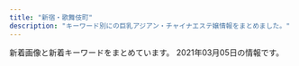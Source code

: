```yaml
---
title: "新宿・歌舞伎町"
description: "キーワード別にの巨乳アジアン・チャイナエステ嬢情報をまとめました。"
---
```


新着画像と新着キーワードをまとめています。
2021年03月05日の情報です。

<DmmAffiliateIns />
<KeywordTable
  shops={
    [
    {
        "img_links": [
            "http://hi-msg.com/koyuki/img/p-3.jpg",
            "http://hi-msg.com/koyuki/img/p-5.jpg",
            "http://hi-msg.com/koyuki/img/english-t6.png",
            "http://hi-msg.com/koyuki/img/kanban4s.jpg",
            "http://hi-msg.com/koyuki/img/english-t3.png",
            "http://hi-msg.com/koyuki/img/p-6-1.jpg",
            "http://hi-msg.com/koyuki/img/card-english.png",
            "http://hi-msg.com/koyuki/img/p-4.jpg",
            "http://hi-msg.com/koyuki/img/p-6.jpg",
            "http://hi-msg.com/koyuki/img/newstback.png",
            "http://hi-msg.com/koyuki/img/t-1.png",
            "http://hi-msg.com/koyuki/img/t-2.png",
            "http://hi-msg.com/koyuki/img/kanban4.jpg",
            "http://hi-msg.com/koyuki/img/english-t5.png",
            "http://hi-msg.com/koyuki/img/english-t4.png",
            "http://hi-msg.com/koyuki/img/p-10.jpg",
            "http://hi-msg.com/koyuki/img/p-11.jpg",
            "http://hi-msg.com/koyuki/img/p-9.jpg",
            "http://hi-msg.com/koyuki/img/p-7.jpg",
            "http://hi-msg.com/koyuki/img/tel.png",
            "http://hi-msg.com/koyuki/img/p-4-1.jpg",
            "http://hi-msg.com/koyuki/img/p-2-1.jpg",
            "http://hi-msg.com/koyuki/img/tit.png",
            "http://hi-msg.com/koyuki/img/p-8-1.jpg",
            "http://hi-msg.com/koyuki/img/english-t1.png",
            "http://hi-msg.com/koyuki/img/t-3.png",
            "http://hi-msg.com/koyuki/img/p-1.jpg",
            "http://hi-msg.com/koyuki/img/head.png",
            "http://hi-msg.com/koyuki/img/p-7-1.jpg",
            "http://hi-msg.com/koyuki/img/p-8.jpg",
            "http://hi-msg.com/koyuki/img/english-t2.png",
            "http://hi-msg.com/koyuki/img/re.png",
            "http://hi-msg.com/koyuki/img/p-3-1.jpg",
            "http://hi-msg.com/koyuki/img/p-2.jpg",
            "http://hi-msg.com/koyuki/img/botton.png",
            "http://hi-msg.com/koyuki/img/card.png",
            "http://hi-msg.com/koyuki/img/p-0.jpg"
        ],
        "name": "KOYUKI",
        "url": "http://hi-msg.com/koyuki/",
        "keywords": {
            "C": 8
        },
        "station": "JR\u65b0\u5bbf\u99c5\u6771\u53e3"
    },
    {
        "station": "JR\u65b0\u5bbf\u99c5",
        "img_links": [],
        "name": "\u65b0\u5bbf\u6975\u4e0a\u30e1\u30f3\u30ba\u30a8\u30b9\u30c6",
        "keywords": {},
        "url": "https://gokujo.iest.info/"
    },
    {
        "img_links": [
            "https://mens-esthe.xyz/room/room-l6.jpg",
            "https://mens-esthe.xyz/staff/moe-l1.jpg",
            "https://mens-esthe.xyz/staff/nami-s1.jpg",
            "https://mens-esthe.xyz/staff/kana-l1.jpg",
            "https://mens-esthe.xyz/room/room-l2.jpg",
            "https://mens-esthe.xyz/footer/footer-tel.png",
            "https://mens-esthe.xyz/room/room-l3.jpg",
            "https://mens-esthe.xyz/images/clear.png",
            "https://mens-esthe.xyz/staff/rina-s1.jpg",
            "https://mens-esthe.xyz/images/header3.png",
            "https://mens-esthe.xyz/room/room-l1.jpg",
            "https://mens-esthe.xyz/staff/natsumi-l1.jpg",
            "https://mens-esthe.xyz/staff/moe-s1.jpg",
            "https://mens-esthe.xyz/staff/nami-l1.jpg",
            "https://mens-esthe.xyz/images/esthe1.jpg",
            "https://mens-esthe.xyz/staff/kana-top.jpg",
            "https://mens-esthe.xyz/icon/facebook.png",
            "https://mens-esthe.xyz/images/esthe3.jpg",
            "https://mens-esthe.xyz/staff/moe-top.jpg",
            "https://mens-esthe.xyz/footer/footer-staff.png",
            "https://mens-esthe.xyz/staff/miki-l1.jpg",
            "https://mens-esthe.xyz/staff/miki-top.jpg",
            "https://mens-esthe.xyz/staff/natsumi-top.jpg",
            "https://mens-esthe.xyz/staff/nami-top.jpg",
            "https://mens-esthe.xyz/staff/kana-s1.jpg",
            "https://mens-esthe.xyz/staff/rina-top.jpg",
            "https://mens-esthe.xyz/room/room-l4.jpg",
            "https://mens-esthe.xyz/images/esthe4.jpg",
            "https://mens-esthe.xyz/room/room-l7.jpg",
            "https://mens-esthe.xyz/room/room-l5.jpg",
            "https://mens-esthe.xyz/staff/miki-s1.jpg",
            "https://mens-esthe.xyz/staff/rina-l1.jpg",
            "https://mens-esthe.xyz/icon/line.png",
            "https://mens-esthe.xyz/images/qrcode.png",
            "https://mens-esthe.xyz/footer/footer-line.png",
            "https://mens-esthe.xyz/images/main1.jpg",
            "https://mens-esthe.xyz/room/room-l8.jpg",
            "https://mens-esthe.xyz/images/esthe2.jpg",
            "https://mens-esthe.xyz/images/main-sp.jpg",
            "https://mens-esthe.xyz/staff/natsumi-s1.jpg",
            "https://mens-esthe.xyz/icon/twitter.png",
            "https://mens-esthe.xyz/icon/yelp.png"
        ],
        "url": "https://mens-esthe.xyz/",
        "keywords": {
            "D": 28,
            "85": 7,
            "86": 28,
            "88": 7
        },
        "name": "\u30b8\u30e5\u30ea\u30a2\u30f3",
        "station": "JR\u65b0\u5bbf\u99c5\u6771\u5357\u53e3"
    },
    {
        "keywords": {},
        "img_links": [
            "http://fairy.este88.com/img/kixyoko1.jpg",
            "http://fairy.este88.com/images/kixyoko1.jpg",
            "http://fairy.este88.com/gals/risa1.jpg",
            "http://fairy.este88.com/img/mika1.jpg",
            "http://fairy.este88.com/gals/nnana1.jpg",
            "http://fairy.este88.com/images/momo1.jpg",
            "http://fairy.este88.com/images/r01.jpg",
            "http://fairy.este88.com/images/r04.jpg",
            "http://fairy.este88.com/images/ph1.jpg",
            "http://fairy.este88.com/images/kaori1.jpg",
            "http://fairy.este88.com/images/r02.jpg",
            "http://fairy.este88.com/img/koyuki1.jpg",
            "http://fairy.este88.com/gals/koko1.jpg",
            "http://fairy.este88.com/images/mika1.jpg",
            "http://fairy.este88.com/img/kaori1.jpg",
            "http://fairy.este88.com/gals/sayuri1.jpg",
            "http://fairy.este88.com/img/momo1.jpg",
            "http://fairy.este88.com/images/koyuki1.jpg"
        ],
        "station": "\u897f\u6b66\u65b0\u5bbf\u99c5\u5317\u53e3",
        "name": "fairy\u30d5\u30a7\u30a2\u30ea\u30fc",
        "url": "http://fairy.este88.com/"
    },
    {
        "keywords": {
            "98": 2,
            "92": 1,
            "86": 5,
            "94": 1,
            "E": 2,
            "C": 1,
            "F": 1,
            "88": 3,
            "89": 2,
            "D": 10,
            "85": 3,
            "90": 2,
            "96": 1,
            "84": 1
        },
        "station": "JR\u65b0\u5bbf\u99c5\u6771\u53e3",
        "url": "http://pure-resort.tyo.cm/",
        "img_links": [
            "http://pure-resort.tyo.cm/images/s_face.png",
            "http://pure-resort.tyo.cm/images/pure.png",
            "http://pure-resort.tyo.cm/images/news_bj1.png",
            "http://pure-resort.tyo.cm/images/s_Access.png",
            "http://pure-resort.tyo.cm/images/s_Room.png",
            "http://pure-resort.tyo.cm/photos/sites/79/2020/01/2020012408381891.jpg",
            "http://pure-resort.tyo.cm/photos/sites/79/2019/08/2019082910403098.jpg",
            "http://pure-resort.tyo.cm/photos/sites/79/2019/03/2019032513361063.jpg",
            "http://pure-resort.tyo.cm/photos/sites/79/2019/02/2019021613425634.png",
            "http://pure-resort.tyo.cm/photos/sites/79/2019/10/2019100810264682.jpg",
            "http://pure-resort.tyo.cm/photos/sites/79/2019/03/2019032513361044.jpg",
            "http://pure-resort.tyo.cm/images/s_Staff.png",
            "http://pure-resort.tyo.cm/photos/sites/79/2019/03/2019032513361053.jpg",
            "http://pure-resort.tyo.cm/photos/sites/79/2018/12/2018120620515823.jpg",
            "http://pure-resort.tyo.cm/images/line.png",
            "http://pure-resort.tyo.cm/images/s_twitter.png",
            "http://pure-resort.tyo.cm/images/news_bj3.png",
            "http://pure-resort.tyo.cm/images/s_movie.png",
            "http://pure-resort.tyo.cm/images/top.png",
            "http://pure-resort.tyo.cm/images/mobile.png",
            "http://pure-resort.tyo.cm/images/line1.png",
            "http://pure-resort.tyo.cm/photos/sites/79/2019/06/2019061515583771.jpg",
            "http://pure-resort.tyo.cm/photos/sites/79/2019/11/2019110401242820.jpg",
            "http://pure-resort.tyo.cm/images/s_pick.png",
            "http://pure-resort.tyo.cm/photos/sites/79/2019/03/201903251336102.jpg",
            "http://pure-resort.tyo.cm/photos/sites/79/2020/01/2020013001414859.jpg",
            "http://pure-resort.tyo.cm/images/info_bj3.png",
            "http://pure-resort.tyo.cm/images/movie.jpg",
            "http://pure-resort.tyo.cm/photos/sites/79/2020/02/2020020804143839.jpg",
            "http://pure-resort.tyo.cm/photos/sites/79/2019/01/2019011014121443.jpg",
            "http://pure-resort.tyo.cm/images/s_Recruit.png",
            "http://pure-resort.tyo.cm/images/info_bj1.png",
            "http://pure-resort.tyo.cm/photos/sites/79/2018/12/2018120620510142.jpg",
            "http://pure-resort.tyo.cm/images/s_news.png",
            "http://pure-resort.tyo.cm/photos/sites/79/2019/06/2019060310424416.jpg",
            "http://pure-resort.tyo.cm/photos/sites/79/2019/05/2019052114301665.jpg",
            "http://pure-resort.tyo.cm/photos/sites/79/2019/04/201904111031010.jpg",
            "http://pure-resort.tyo.cm/photos/sites/79/2019/02/2019021613471797.jpg",
            "http://pure-resort.tyo.cm/photos/sites/79/2018/12/2018120620512437.jpg",
            "http://pure-resort.tyo.cm/images/s_info.png",
            "http://pure-resort.tyo.cm/photos/sites/79/2018/12/2018120620533769.jpg"
        ],
        "name": "\u30d4\u30e5\u30a2\u30ea\u30be\u30fc\u30c8II"
    },
    {
        "img_links": [
            "http://crystal-est.net/uploads/crystal/2017/03/subvisual_enquete1.png",
            "http://crystal-est.net/uploads/crystal/2017/04/line2.png",
            "http://crystal-est.net/uploads/crystal/2018/07/wechatimg30.jpeg",
            "http://crystal-est.net/uploads/crystal/2017/03/bnr_side_052.png",
            "http://crystal-est.net/uploads/crystal/2017/03/icon_flower.png",
            "http://crystal-est.net/uploads/crystal/2017/03/subvisual_reserve.png",
            "http://crystal-est.net/uploads/crystal/2017/03/bnr_side_credit1.png",
            "http://crystal-est.net/uploads/crystal/2017/03/r2.jpg",
            "http://crystal-est.net/uploads/crystal/2017/03/subvisual_contact.png",
            "http://crystal-est.net/uploads/crystal/images/no-photo.jpg",
            "http://crystal-est.net/uploads/crystal/2017/03/subvisual_qa.png",
            "http://crystal-est.net/uploads/crystal/2020/12/img_6902.jpg",
            "http://crystal-est.net/uploads/crystal/2017/03/btn_top_01.png",
            "http://crystal-est.net/uploads/crystal/2017/03/bnr_side_042.png",
            "http://crystal-est.net/uploads/crystal/2017/04/leftmovie.png",
            "http://crystal-est.net/uploads/crystal/2017/03/subvisual_info.png",
            "http://ruby-es.com/uploads/rubyes/2017/02/img_info_01.png",
            "http://crystal-est.net/uploads/crystal/2017/03/subvisual_link.png",
            "http://ruby-es.com/uploads/rubyes/2017/02/img_info_03.png",
            "http://crystal-est.net/uploads/crystal/2017/03/bnr_side_032.png",
            "http://crystal-est.net/uploads/crystal/2017/03/r4.jpg",
            "http://ruby-es.com/uploads/rubyes/2017/02/img_info_02.png",
            "http://crystal-est.net/uploads/crystal/2020/11/tel.jpg",
            "http://ruby-es.com/uploads/rubyes/2017/02/img_info_04.png",
            "http://crystal-est.net/uploads/crystal/2017/02/wifi.jpg",
            "http://crystal-est.net/uploads/crystal/2017/03/btn_top_02.png",
            "http://ruby-es.com/uploads/rubyes/2017/02/img_info_06.png",
            "http://crystal-est.net/uploads/crystal/2017/02/ameba.jpg",
            "http://crystal-est.net/uploads/crystal/2018/08/wechatimg51.jpeg",
            "http://crystal-est.net/uploads/crystal/2018/07/wechatimg125.jpeg",
            "http://crystal-est.net/uploads/crystal/2018/07/wechatimg26.jpeg",
            "http://ruby-es.com/uploads/rubyes/2017/02/img_info_05.png",
            "http://crystal-est.net/uploads/crystal/2018/07/wechatimg31.jpeg",
            "http://crystal-est.net/uploads/crystal/2018/05/mayu1.jpeg",
            "http://crystal-est.net/uploads/crystal/2017/03/btn_top_03.png",
            "http://crystal-est.net/uploads/crystal/2017/03/ruby6.png",
            "http://crystal-est.net/uploads/crystal/2017/03/subvisual_magazine1.png",
            "http://crystal-est.net/uploads/crystal/2018/08/wechatimg49.jpeg",
            "http://crystal-est.net/uploads/crystal/2017/03/r1.jpg",
            "http://crystal-est.net/uploads/crystal/2018/05/webwxgetmsgimg.jpeg",
            "http://crystal-est.net/uploads/crystal/2017/07/yuyu2.jpeg",
            "http://crystal-est.net/uploads/crystal/images/icon_flower.png",
            "http://crystal-est.net/uploads/crystal/2017/04/web.png",
            "http://crystal-est.net/uploads/crystal/2017/03/treatment2.png",
            "http://crystal-est.net/uploads/crystal/2017/04/bnr_side_01.png",
            "http://crystal-est.net/uploads/crystal/images/p01.png",
            "http://crystal-est.net/uploads/crystal/images/subvisual_staff.png",
            "http://crystal-est.net/uploads/crystal/2018/07/wechatimg94.jpeg",
            "http://crystal-est.net/uploads/crystal/images/xing.png",
            "http://crystal-est.net/uploads/crystal/2017/03/r3.jpg",
            "http://crystal-est.net/uploads/crystal/2020/12/img_6830.jpg"
        ],
        "name": "\u30af\u30ea\u30b9\u30bf\u30eb",
        "url": "http://crystal-est.net/",
        "keywords": {
            "C": 1
        },
        "station": "JR\u65b0\u5bbf\u99c5\u6771\u53e3"
    },
    {
        "img_links": [
            "https://shinjuku-mensesthe.com/menu/staff.png",
            "https://shinjuku-mensesthe.com/room/room-l4.jpg",
            "https://shinjuku-mensesthe.com/images/flower.png",
            "https://shinjuku-mensesthe.com/room/room-l2.jpg",
            "https://shinjuku-mensesthe.com/staff/arisa-l1.jpg",
            "https://shinjuku-mensesthe.com/staff/arisa-s1.jpg",
            "https://shinjuku-mensesthe.com/massage/2020/08/16/riri-s1.jpg",
            "https://shinjuku-mensesthe.com/images/footer-l.png",
            "https://shinjuku-mensesthe.com/room/room-l1.jpg",
            "https://shinjuku-mensesthe.com/images/top2.jpg",
            "https://shinjuku-mensesthe.com/staff/shiori-s1.jpg",
            "https://shinjuku-mensesthe.com/images/main-top.jpg",
            "https://shinjuku-mensesthe.com/images/main-small.jpg",
            "https://shinjuku-mensesthe.com/menu/home.png",
            "https://shinjuku-mensesthe.com/images/clear.png",
            "https://shinjuku-mensesthe.com/menu/info.png",
            "https://shinjuku-mensesthe.com/staff/seira-l1.jpg",
            "https://shinjuku-mensesthe.com/massage/2021/02/02/%E5%90%8D%E7%A7%B0%E6%9C%AA%E8%A8%AD%E5%AE%9A-2.jpg",
            "https://shinjuku-mensesthe.com/massage/2020/07/31/ai-s2.jpg",
            "https://shinjuku-mensesthe.com/icon/line.png",
            "https://shinjuku-mensesthe.com/images/header3.png",
            "https://scdn.line-apps.com/n/line_add_friends/btn/ja.png",
            "https://shinjuku-mensesthe.com/button/staff.png",
            "https://shinjuku-mensesthe.com/link/mens-esthe.png",
            "https://shinjuku-mensesthe.com/images/top1.jpg",
            "https://shinjuku-mensesthe.com/icon/yelp.png",
            "https://shinjuku-mensesthe.com/massage/2020/07/31/covit19.jpg",
            "https://shinjuku-mensesthe.com/2019/12/15/sayuri-s2.jpg",
            "https://shinjuku-mensesthe.com/staff/yume-s1.jpg",
            "https://shinjuku-mensesthe.com/staff/kana-l1.jpg",
            "https://shinjuku-mensesthe.com/menu/blog.png",
            "https://shinjuku-mensesthe.com/images/main-sp.jpg",
            "https://shinjuku-mensesthe.com/room/room-l3.jpg",
            "https://shinjuku-mensesthe.com/massage/2020/10/05/yuki-s1.jpg",
            "https://shinjuku-mensesthe.com/massage/2020/09/14/hana-s1.jpg",
            "https://shinjuku-mensesthe.com/icon/facebook.png",
            "https://shinjuku-mensesthe.com/staff/yumi-s1.jpg",
            "https://shinjuku-mensesthe.com/2020/01/23/miki-s1.jpg",
            "https://shinjuku-mensesthe.com/images/qrcode.png",
            "https://shinjuku-mensesthe.com/icon/twitter.png",
            "https://shinjuku-mensesthe.com/staff/kana-s1.jpg",
            "https://shinjuku-mensesthe.com/staff/yume-l1.jpg",
            "https://shinjuku-mensesthe.com/2020/01/23/sakura-s1.jpg",
            "https://shinjuku-mensesthe.com/images/camp.png",
            "https://shinjuku-mensesthe.com/staff/seira-s1.jpg",
            "https://shinjuku-mensesthe.com/button/blog.png",
            "https://shinjuku-mensesthe.com/massage/2020/10/21/risa-s1.jpg",
            "https://shinjuku-mensesthe.com/images/footer-r.png",
            "https://shinjuku-mensesthe.com/images/top3.jpg",
            "https://shinjuku-mensesthe.com/button/home.png",
            "https://shinjuku-mensesthe.com/staff/yumi-l1.jpg"
        ],
        "name": "\u5915\u9727 \u3086\u3046\u304e\u308a",
        "station": "JR\u65b0\u5bbf\u99c5\u6771\u53e3",
        "url": "https://shinjuku-mensesthe.com/",
        "keywords": {
            "F": 3
        }
    },
    {
        "keywords": {
            "C": 8
        },
        "url": "http://in-esthe.com/relair/",
        "img_links": [
            "http://in-esthe.com/relair/img/kanban4.jpg",
            "http://in-esthe.com/relair/img/twitter.png",
            "http://in-esthe.com/relair/img/p-0.jpg",
            "http://in-esthe.com/relair/img/p-1.jpg",
            "http://in-esthe.com/relair/img/p-3.jpg",
            "http://in-esthe.com/relair/img/p-9.jpg",
            "http://in-esthe.com/relair/img/t-3.png",
            "http://in-esthe.com/relair/img/newstback.png",
            "http://in-esthe.com/relair/img/fla1.png",
            "http://in-esthe.com/relair/img/t-1.png",
            "http://in-esthe.com/relair/img/p-8.jpg",
            "http://in-esthe.com/relair/img/fla.png",
            "http://in-esthe.com/relair/img/re.png",
            "http://in-esthe.com/relair/img/p-2.jpg",
            "http://in-esthe.com/relair/img/t-2.png",
            "http://in-esthe.com/relair/img/english-t4.png",
            "http://in-esthe.com/relair/img/head.png",
            "http://in-esthe.com/relair/img/p-7.jpg",
            "http://in-esthe.com/relair/img/tel.png",
            "http://in-esthe.com/relair/img/card-english.png",
            "http://in-esthe.com/relair/img/english-t2.png",
            "http://in-esthe.com/relair/img/p-3-1.jpg",
            "http://in-esthe.com/relair/img/english-t3.png",
            "http://in-esthe.com/relair/img/p-1-1.jpg",
            "http://in-esthe.com/relair/img/english-t1.png",
            "http://in-esthe.com/relair/img/english-t5.png",
            "http://in-esthe.com/relair/img/botton.png",
            "http://in-esthe.com/relair/img/fla2.png",
            "http://in-esthe.com/relair/img/english-t6.png",
            "http://in-esthe.com/relair/img/s-1.jpg"
        ],
        "station": "\u65b0\u5bbf\u897f\u53e3\u99c5D5\u51fa\u53e3",
        "name": "RELAIR \uff5e\u30ea\u30ec\u30a2\uff5e"
    },
    {
        "name": "CLEAR-\u30af\u30ea\u30a2-",
        "url": "http://clear-es.net/",
        "keywords": {
            "D": 8,
            "F": 1,
            "C": 1,
            "E": 1,
            "88": 4,
            "87": 2,
            "86": 2,
            "89": 1,
            "90": 2
        },
        "img_links": [
            "http://clear-es.net/images/index_24.jpg",
            "http://clear-es.net/images/index_23.jpg",
            "http://clear-es.net/images/index_20.jpg",
            "http://clear-es.net/images/index_01.jpg",
            "http://clear-es.net/images/index_27.jpg",
            "http://clear-es.net/images/index_14.jpg",
            "http://clear-es.net/images/koko_1.jpg",
            "http://clear-es.net/images/girls_13.jpg",
            "http://clear-es.net/uploads/c1f6d0346f5cb109ac62c21a58c7deff.jpg",
            "http://clear-es.net/uploads/7553669390f1cc93427a4f6ad33b4668.jpg",
            "http://clear-es.net/images/index_11.jpg",
            "http://clear-es.net/uploads/22c8968348a9acc2dfc9ab0aecb09c27.jpg",
            "http://clear-es.net/images/index_09.jpg",
            "http://clear-es.net/images/index_05.jpg",
            "http://clear-es.net/yamituki-n/uploads/images/yui01.jpg",
            "http://clear-es.net/images/index_26.jpg",
            "http://clear-es.net/images/index_28.jpg",
            "http://clear-es.net/images/index_02.jpg",
            "http://clear-es.net/yamituki-n/uploads/images/rena02.jpg",
            "http://clear-es.net/images/index_25.jpg",
            "http://clear-es.net/uploads/f426bd85a8f6a9eac87e55b2d44c4bd5.jpg",
            "http://clear-es.net/images/index_18.jpg",
            "http://clear-es.net/images/girls_11.jpg",
            "http://clear-es.net/uploads/a62d7f24a5b9a4fd5aeef678eb24ef4b.jpg",
            "http://clear-es.net/images/index_19.jpg",
            "http://clear-es.net/images/index_04.jpg",
            "http://clear-es.net/yamituki-n/uploads/images/mika03s.jpg",
            "http://clear-es.net/uploads/10299154955d10c3b815a5638a35a934.jpg",
            "http://clear-es.net/images/girls_03.jpg",
            "http://clear-es.net/images/service_11.jpg",
            "http://clear-es.net/images/index_15.jpg",
            "http://clear-es.net/uploads/2aa97908694153fb149943f0b8445352.jpg",
            "http://clear-es.net/uploads/cec0ed392fe00d8e3ff867c0625809e6.jpg",
            "http://clear-es.net/yamituki-n/uploads/images/mmexport1576417470781.jpg",
            "http://clear-es.net/images/index_07.jpg",
            "http://clear-es.net/images/gallery_11.jpg",
            "http://clear-es.net/images/index_28_01.jpg",
            "http://clear-es.net/images/index_06.jpg",
            "http://clear-es.net/images/index_10.jpg",
            "http://clear-es.net/images/index_03.jpg",
            "http://clear-es.net/images/index_17.jpg",
            "http://clear-es.net/images/index_21.jpg",
            "http://clear-es.net/my_work/images/pic1.png",
            "http://clear-es.net/images/index_08.jpg",
            "http://clear-es.net/uploads/09bdd5637edec4bfa3d47a7e9874640b.jpg",
            "http://clear-es.net/images/index_12.jpg",
            "http://clear-es.net/uploads/deba56537604611ac3b8da004b92d809.jpg",
            "http://clear-es.net/uploads/97eb17743f96fd7f0551aab0bedd5e6f.jpg",
            "http://clear-es.net/yamituki-n/uploads/images/rena01.jpg",
            "http://clear-es.net/uploads/e1133a4ba0f8c81f9d272f5793bda380.jpg",
            "http://clear-es.net/yamituki-n/uploads/images/juri01s.jpg",
            "http://clear-es.net/images/index_13.jpg"
        ],
        "station": "\u897f\u6b66\u65b0\u5bbf\u99c5\u5317\u53e3"
    },
    {
        "url": "http://yurali.oks.bz/",
        "name": "\u6c17\u697d",
        "img_links": [
            "http://yurali.oks.bz/images/s4.jpg",
            "http://yurali.oks.bz/photos/sites/48/2020/09/2020090809340917.jpg",
            "http://yurali.oks.bz/images/right.jpg",
            "http://yurali.oks.bz/images/s1.jpg",
            "http://yurali.oks.bz/images/content.jpg",
            "http://yurali.oks.bz/images/s_new.png",
            "http://yurali.oks.bz/photos/sites/48/2020/09/2020090809341490.jpg",
            "http://yurali.oks.bz/images/kanban.jpg",
            "http://yurali.oks.bz/images/acc1.jpg",
            "http://yurali.oks.bz/photos/sites/48/2020/09/2020090809341067.jpg",
            "http://yurali.oks.bz/images/room3.jpg",
            "http://yurali.oks.bz/images/room1.jpg",
            "http://yurali.oks.bz/images/mobile.jpg",
            "http://yurali.oks.bz/images/s2.jpg",
            "http://yurali.oks.bz/images/s3.jpg",
            "http://yurali.oks.bz/images/line.jpg",
            "http://yurali.oks.bz/photos/sites/48/2020/06/2020063002493351.jpg",
            "http://yurali.oks.bz/images/acc2.jpg",
            "http://yurali.oks.bz/images/acc4.jpg",
            "http://yurali.oks.bz/images/room2.jpg",
            "http://yurali.oks.bz/photos/sites/48/2020/09/202009080934129.jpg",
            "http://yurali.oks.bz/images/room4.jpg",
            "http://yurali.oks.bz/images/top.jpg",
            "http://yurali.oks.bz/photos/sites/48/2020/09/2020090809341126.jpg",
            "http://yurali.oks.bz/images/acc3.jpg"
        ],
        "keywords": {
            "D": 28,
            "87": 14,
            "E": 14,
            "85": 14,
            "86": 14
        },
        "station": "JR\u65b0\u5bbf\u99c5\u897f\u53e3"
    },
    {
        "station": "\u65b0\u5bbf\u4e09\u4e01\u76ee\u99c5E1\u51fa\u53e3",
        "keywords": {
            "86": 4,
            "E": 8,
            "85": 4,
            "C": 8,
            "87": 8
        },
        "name": "\u697d\u697d-\u30e9\u30af\u30e9\u30af-",
        "url": "http://sakura-relax.net/",
        "img_links": [
            "http://sakura-relax.net/images/top-img02.png",
            "http://sakura-relax.net/images/qrc.png",
            "http://sakura-relax.net/images/cg06.jpg",
            "http://sakura-relax.net/images/tel.png",
            "http://sakura-relax.net/link/menlog.jpg",
            "http://sakura-relax.net/images/cg04.jpg",
            "http://sakura-relax.net/images/cg03.jpg",
            "http://sakura-relax.net/images/kan.jpg",
            "http://sakura-relax.net/images/top-img01.png",
            "http://sakura-relax.net/images/cg07.jpg"
        ]
    },
    {
        "img_links": [
            "http://fairy-girl.work/images/7.jpg",
            "http://fairy-girl.work/img/eri2.jpg",
            "http://fairy-girl.work/images/5.jpg",
            "http://fairy-girl.work/img/yuyu1.jpg",
            "http://fairy-girl.work/images/tr.jpg",
            "http://fairy-girl.work/staff/yuyu.jpg",
            "http://fairy-girl.work/images/6.jpg",
            "http://fairy-girl.work/img/kana1.jpg",
            "http://fairy-girl.work/images/1.jpg",
            "http://fairy-girl.work/staff/eri.jpg",
            "http://fairy-girl.work/staff/hitomi.jpg",
            "http://fairy-girl.work/images/bana0404_4.png",
            "http://fairy-girl.work/images/8.jpg",
            "http://fairy-girl.work/images/10.jpg",
            "http://fairy-girl.work/images/9.jpg",
            "http://fairy-girl.work/images/news.jpg",
            "http://fairy-girl.work/staff/mari.jpg",
            "http://fairy-girl.work/img/eri1.jpg",
            "http://fairy-girl.work/images/interior_t.jpg",
            "http://fairy-girl.work/staff/kana.jpg",
            "http://fairy-girl.work/images/2.jpg",
            "http://fairy-girl.work/images/3.jpg",
            "http://fairy-girl.work/images/ac1.jpg",
            "http://fairy-girl.work/images/staff_t.jpg",
            "http://fairy-girl.work/img/mari1.jpg",
            "http://fairy-girl.work/images/int1.jpg",
            "http://fairy-girl.work/img/kiki1.jpg",
            "http://fairy-girl.work/staff/misa.jpg",
            "http://fairy-girl.work/images/ac2.jpg",
            "http://fairy-girl.work/images/11.jpg",
            "http://fairy-girl.work/staff/rara.jpg",
            "http://fairy-girl.work/img/hitomi1.jpg",
            "http://fairy-girl.work/images/int2.jpg",
            "http://fairy-girl.work/staff/rina.jpg",
            "http://fairy-girl.work/img/kiki2.jpg",
            "http://fairy-girl.work/images/12.jpg",
            "http://fairy-girl.work/img/rina1.jpg",
            "http://fairy-girl.work/staff/kiki.jpg",
            "http://fairy-girl.work/img/misa1.jpg",
            "http://fairy-girl.work/images/line.png",
            "http://fairy-girl.work/staff/rika.jpg",
            "http://fairy-girl.work/images/sys2.jpg",
            "http://fairy-girl.work/images/mobile.jpg",
            "http://fairy-girl.work/img/rara1.jpg",
            "http://fairy-girl.work/images/sys1.jpg",
            "http://fairy-girl.work/img/rika1.jpg",
            "http://fairy-girl.work/staff/yuki.jpg",
            "http://fairy-girl.work/img/yuki1.jpg"
        ],
        "keywords": {},
        "station": "JR\u65b0\u5bbf\u99c5\u897f\u53e3",
        "url": "http://fairy-girl.work/",
        "name": "Fairy Girl"
    },
    {
        "img_links": [
            "https://aurora.iest.info/photos/sites/13/2021/02/2021022019361522.jpeg",
            "https://aurora.iest.info/photos/sites/13/2020/11/2020111207401521.jpeg",
            "https://aurora.iest.info/images/room4.jpg",
            "https://aurora.iest.info/photos/sites/13/2021/02/2021020517033067.jpeg",
            "https://aurora.iest.info/photos/sites/13/2020/11/2020110420084826.jpeg",
            "https://aurora.iest.info/photos/sites/13/2021/01/202101031920028.jpeg",
            "https://aurora.iest.info/photos/sites/13/2021/02/202102272340470.jpeg",
            "https://aurora.iest.info/photos/sites/13/2021/02/202102272340470-600x802.jpeg",
            "https://aurora.iest.info/photos/sites/13/2021/01/2021011317502475.jpeg",
            "https://aurora.iest.info/photos/sites/13/2020/10/2020100900362277.jpeg",
            "https://aurora.iest.info/photos/sites/13/2021/02/2021022317062661.jpeg",
            "https://aurora.iest.info/photos/sites/13/2021/02/2021022404211612-600x800.jpeg",
            "https://aurora.iest.info/photos/sites/13/2021/03/2021030117254462-600x802.jpeg",
            "https://aurora.iest.info/images/head_tel.png",
            "https://aurora.iest.info/images/room1.jpg",
            "https://aurora.iest.info/photos/sites/13/2020/12/2020122614542669.jpeg",
            "https://aurora.iest.info/images/info_sp.png",
            "https://aurora.iest.info/photos/sites/13/2021/02/2021022307194651.jpeg",
            "https://aurora.iest.info/photos/sites/13/2021/01/2021011317231918.jpeg",
            "https://aurora.iest.info/images/side_mobile.jpg",
            "https://aurora.iest.info/photos/sites/13/2021/02/2021021022594740.jpeg",
            "https://aurora.iest.info/photos/sites/13/2020/12/2020122614271778.jpeg",
            "https://aurora.iest.info/images/room3.jpg",
            "https://aurora.iest.info/images/room2.jpg",
            "https://aurora.iest.info/photos/sites/13/2020/10/2020101018384481.jpeg",
            "https://aurora.iest.info/photos/sites/13/2020/12/2020122916203593.jpeg",
            "https://aurora.iest.info/photos/sites/13/2021/01/2021011713121341.jpeg"
        ],
        "keywords": {
            "84": 110,
            "F": 73,
            "\u5de8\u4e73": 18,
            "87": 55,
            "90": 55,
            "\u4e73": 36,
            "C": 330,
            "D": 128,
            "86": 275,
            "85": 440,
            "E": 128
        },
        "name": "\u30aa\u30fc\u30ed\u30e9",
        "url": "https://aurora.iest.info/",
        "station": "JR\u65b0\u5bbf\u99c5\u6771\u53e3\u30fb\u6b4c\u821e\u4f0e\u753a"
    },
    {
        "url": "http://sweety-est.tokyo/",
        "img_links": [
            "http://sweety-est.tokyo/images/tit-sub3.jpg",
            "http://sweety-est.tokyo/images/cg07.jpg",
            "http://sweety-est.tokyo/images/r4.jpg",
            "http://sweety-est.tokyo/images/a8.jpg",
            "http://sweety-est.tokyo/images/kan1.jpg",
            "http://sweety-est.tokyo/images/b-tel.png",
            "http://sweety-est.tokyo/images/cg08.jpg",
            "http://sweety-est.tokyo/images/tit-sub1.jpg",
            "http://sweety-est.tokyo/images/a2.jpg",
            "http://sweety-est.tokyo/images/cg06.jpg",
            "http://sweety-est.tokyo/images/slider-img002.jpg",
            "http://sweety-est.tokyo/images/cg05.jpg",
            "http://sweety-est.tokyo/images/tit-sub4.jpg",
            "http://sweety-est.tokyo/images/cg03.jpg",
            "http://sweety-est.tokyo/images/m4.jpg",
            "http://sweety-est.tokyo/images/tit-sub2.jpg",
            "http://sweety-est.tokyo/images/r3.jpg",
            "http://sweety-est.tokyo/images/a3.jpg",
            "http://sweety-est.tokyo/images/a7.jpg",
            "http://sweety-est.tokyo/images/a1.jpg",
            "http://sweety-est.tokyo/images/tit-sub5.jpg",
            "http://sweety-est.tokyo/images/a5.jpg",
            "http://sweety-est.tokyo/images/qr.jpg",
            "http://sweety-est.tokyo/images/m2.jpg",
            "http://sweety-est.tokyo/images/r1.jpg",
            "http://sweety-est.tokyo/images/m1.jpg",
            "http://sweety-est.tokyo/images/b-online.png",
            "http://sweety-est.tokyo/images/cg02.jpg",
            "http://sweety-est.tokyo/images/slider-img001.jpg",
            "http://sweety-est.tokyo/link/menlog.jpg",
            "http://sweety-est.tokyo/images/r5.jpg",
            "http://sweety-est.tokyo/images/slider-img003.jpg",
            "http://sweety-est.tokyo/images/cg011.jpg",
            "http://sweety-est.tokyo/images/a6.jpg",
            "http://sweety-est.tokyo/images/m3.jpg",
            "http://sweety-est.tokyo/images/cg01.jpg",
            "http://sweety-est.tokyo/images/kan.jpg",
            "http://sweety-est.tokyo/images/tit-sub6.jpg",
            "http://sweety-est.tokyo/images/a4.jpg",
            "http://sweety-est.tokyo/images/r6.jpg",
            "http://sweety-est.tokyo/images/sys.jpg",
            "http://sweety-est.tokyo/images/r2.jpg"
        ],
        "name": "sweet-\u30b9\u30a6\u30a3\u30fc\u30c8-",
        "station": "JR\u65b0\u5bbf\u99c5\u897f\u53e3",
        "keywords": {
            "87": 2,
            "D": 2,
            "E": 8,
            "86": 12
        }
    },
    {
        "keywords": {
            "C": 17
        },
        "name": "\u7652\u3057\u306e\u5bbf",
        "station": "JR\u65b0\u5bbf\u99c5\u5357\u53e3",
        "img_links": [
            "http://aes-aroma.com/img/ttl_staff.png",
            "http://aes-aroma.com/staff/nana/01.jpg",
            "http://aes-aroma.com/staff/koko/01.jpg",
            "http://aes-aroma.com/img/ttl_pickup.png",
            "http://aes-aroma.com/staff/ai/01.jpg",
            "http://aes-aroma.com/pic/head.png",
            "http://aes-aroma.com/img/ttl_rec.png",
            "http://aes-aroma.com/i/files/homeimg.jpg",
            "http://aes-aroma.com/staff/miki/01.jpg",
            "http://aes-aroma.com/img/ttl_tnew.png",
            "http://aes-aroma.com/img/ttl_mobile.png",
            "http://aes-aroma.com/staff/haru/01.jpg",
            "http://aes-aroma.com/staff/yoko/02.jpg",
            "http://aes-aroma.com/staff/mimi/01.jpg",
            "http://aes-aroma.com/staff/yoko/01.jpg",
            "http://aes-aroma.com/staff/kaori/01.jpg"
        ],
        "url": "http://aes-aroma.com/"
    },
    {
        "station": "JR\u65b0\u5bbf\u99c5\u6771\u53e3\u30fb\u6b4c\u821e\u4f0e\u753a",
        "url": "https://www.hagoromo.tokyo/",
        "name": "\u7fbd\u8863\uff5e\u306f\u3054\u308d\u3082\uff5e",
        "img_links": [
            "https://static.wixstatic.com/media/1f1430_d824a82ebc40424facf31978d80b293b~mv2.png",
            "https://static.wixstatic.com/media/1f1430_4b2c5243bdbe40858057386a16dce231~mv2.png",
            "https://static.wixstatic.com/media/1f1430_e11d2a49cf1a4130a10a3e09053a46fc~mv2.png",
            "https://static.wixstatic.com/media/1f1430_c48456140f404f1eb9a47dfd01d1d032~mv2.jpg",
            "https://static.wixstatic.com/media/1f1430_d0a7ae614e0b423886aa6d1beca9a87a~mv2.jpg",
            "https://static.wixstatic.com/media/1f1430_704c1cfac22b4288a4aaa588c496ab40~mv2.jpg",
            "https://static.wixstatic.com/media/1f1430_d26df1a13af049c9a7afeac5e58c5323~mv2.jpg",
            "https://static.wixstatic.com/media/1f1430_c12fa837f18643e8a167f283f823ecd9~mv2.jpg",
            "https://static.wixstatic.com/media/1f1430_e5113a1a86b8410db0438745823a2d2c~mv2.png",
            "https://static.wixstatic.com/media/1f1430_184f66b9eb914c26b47be78d54152284~mv2.jpg",
            "https://static.wixstatic.com/media/1f1430_890ca68d29e04e7a8c96e4198a653ed3~mv2.jpg",
            "https://static.wixstatic.com/media/1f1430_5b6db55133674387b978465361d1f5af~mv2.jpg",
            "https://static.wixstatic.com/media/1f1430_2511e8409a39492bab1eeffd58a5eb1f~mv2.jpg",
            "https://static.wixstatic.com/media/1f1430_4ef445c14af547ffb085a4c73252e22c~mv2.jpg",
            "https://static.wixstatic.com/media/1f1430_04f93cdec45f4c4e8d0fa69dc26b3e38~mv2.jpg",
            "https://static.wixstatic.com/media/1f1430_c572ee153c0c46e096e6301fe82e2f11~mv2.jpg",
            "https://static.wixstatic.com/media/1f1430_f16ba939f42f47d688a43ba736f9d100~mv2.jpg",
            "https://static.wixstatic.com/media/1f1430_7ff5719c25b243d18c7fb6db890677f9~mv2.jpg",
            "https://static.wixstatic.com/media/1f1430_0ea86bd4429f44fa96f0a1277a1c2d6e~mv2.jpg",
            "https://static.wixstatic.com/media/1f1430_f4c9cbbcc36c44f1a8be8eb3138b0b46~mv2.jpg",
            "https://static.wixstatic.com/media/1f1430_b6622178bf9c45a68912520b4b2de175~mv2.png",
            "https://static.wixstatic.com/media/1f1430_27c850c6656448c68b705e2a69f8d3e0~mv2.png",
            "https://static.wixstatic.com/media/1f1430_8e7ae52f03b14e31be6ff7b1038f2896~mv2.jpg"
        ],
        "keywords": {}
    },
    {
        "img_links": [
            "http://aroma-massage.red/images/cg6.jpg",
            "http://aroma-massage.red/images/sta3.jpg",
            "http://aroma-massage.red/images/creditcard.jpg",
            "http://aroma-massage.red/images/nft.jpg",
            "http://aroma-massage.red/images/tm.png",
            "http://aroma-massage.red/images/cg4.jpg",
            "http://aroma-massage.red/images/cg2.jpg",
            "http://aroma-massage.red/images/card.jpg",
            "http://aroma-massage.red/images/acb.jpg",
            "http://aroma-massage.red/images/sta1.jpg",
            "http://aroma-massage.red/images/stal.jpg",
            "http://aroma-massage.red/images/sta4.jpg",
            "http://aroma-massage.red/images/int.jpg",
            "http://aroma-massage.red/images/cg5.jpg",
            "http://aroma-massage.red/images/sta2.jpg",
            "http://aroma-massage.red/images/kan.jpg",
            "http://aroma-massage.red/images/qr.jpg",
            "http://aroma-massage.red/images/toph.png",
            "http://aroma-massage.red/images/fbt.jpg",
            "http://aroma-massage.red/images/cg3.jpg",
            "http://aroma-massage.red/images/fbb.jpg",
            "http://aroma-massage.red/images/sta6.jpg",
            "http://aroma-massage.red/images/sysl.jpg",
            "http://aroma-massage.red/images/sta5.jpg",
            "http://aroma-massage.red/images/option.jpg",
            "http://aroma-massage.red/images/cg1.jpg"
        ],
        "keywords": {
            "D": 20,
            "E": 10
        },
        "name": "\u30c6\u30bb\u30e9-Tethera-",
        "station": "JR\u65b0\u5bbf\u99c5\u6771\u53e3",
        "url": "http://aroma-massage.red/"
    }
]
}
/>
<DmmAffiliateScript />

